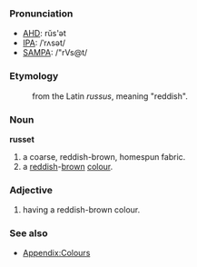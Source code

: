 ===Pronunciation===
*[[w:AHD|AHD]]: rŭs'ət
*[[w:IPA|IPA]]: /ˈrʌsət/
*[[w:SAMPA|SAMPA]]: /"rVs@t/

===Etymology===
:from the Latin ''russus'', meaning "reddish".
===Noun===
'''russet'''

#a coarse, reddish-brown, homespun fabric. 
#a [[red]]dish-[[brown]] [[color|colour]].
===Adjective===
#having a reddish-brown colour.
===See also===
*[[Wiktionary_Appendix:Colours|Appendix:Colours]]